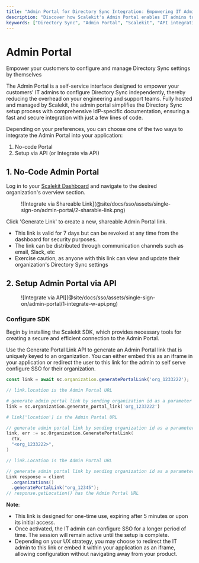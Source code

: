 ```yaml
---
title: "Admin Portal for Directory Sync Integration: Empowering IT Admins with Scalekit"
description: "Discover how Scalekit's Admin Portal enables IT admins to configure Directory Sync independently, reducing engineering and support team overhead. Explore API and no-code integration options for effortless Directory Sync setup."
keywords: ["Directory Sync", "Admin Portal", "Scalekit", "API integration", "no-code", "IT admin", "self-service", "single sign-on", "SDK", "secure connection", "SSO configuration", "enterprise authentication", "identity management", "B2B SaaS", "user provisioning"]
---
```



# Admin Portal

<Subtitle>
  Empower your customers to configure and manage Directory Sync settings by themselves
</Subtitle>

The Admin Portal is a self-service interface designed to empower your customers' IT admins to configure Directory Sync independently, thereby reducing the overhead on your engineering and support teams. Fully hosted and managed by Scalekit, the admin portal simplifies the Directory Sync setup process with comprehensive IdP-specific documentation, ensuring a fast and secure integration with just a few lines of code.

Depending on your preferences, you can choose one of the two ways to integrate the Admin Portal into your application:

1. No-code Portal
2. Setup via API (or Integrate via API)

## 1. No-Code Admin Portal

Log in to your [Scalekit Dashboard](https://app.scalekit.com/) and navigate to the desired organization's overview section.

<figure className="width-50">
  ![Integrate via Shareable
  Link](@site/docs/sso/assets/single-sign-on/admin-portal/2-sharable-link.png)
</figure>

<!-- <Show screenshot> -->

Click 'Generate Link' to create a new, shareable Admin Portal link.

- This link is valid for 7 days but can be revoked at any time from the dashboard for security purposes.
- The link can be distributed through communication channels such as email, Slack, etc
- Exercise caution, as anyone with this link can view and update their organization's Directory Sync settings

## 2. Setup Admin Portal via API

<figure className="width-50">
  ![Integrate via
  API](@site/docs/sso/assets/single-sign-on/admin-portal/1-integrate-w-api.png)
</figure>

### Configure SDK

Begin by installing the Scalekit SDK, which provides necessary tools for creating a secure and efficient connection to the Admin Portal.

<InstallSDK />

Use the Generate Portal Link API to generate an Admin Portal link that is uniquely keyed to an organization. You can either embed this as an iframe in your application or redirect the user to this link for the admin to self serve configure SSO for their organization.

<Tabs groupId="tech-stack">
<TabItem value="nodejs" label="Node.js">

```javascript showLineNumbers
const link = await sc.organization.generatePortalLink('org_1233222');

// link.location is the Admin Portal URL
```

 </TabItem>
 <TabItem value="py" label="Python">

```python showLineNumbers
# generate admin portal link by sending organization id as a parameter
link = sc.organization.generate_portal_link('org_1233222')

# link['location'] is the Admin Portal URL
```

 </TabItem>
 <TabItem value="golang" label="Go">

```go showLineNumbers
// generate admin portal link by sending organization id as a parameter
link, err := sc.Organization.GeneratePortalLink(
  ctx,
  "<org_1233222>",
)

// link.Location is the Admin Portal URL
```

 </TabItem>

 <TabItem value="java" label="Java">

```java
// generate admin portal link by sending organization id as a parameter
Link response = client
  .organizations()
  .generatePortalLink("org_12345");
// response.getLocation() has the Admin Portal URL

```

</TabItem>
</Tabs>

**Note**:

- This link is designed for one-time use, expiring after 5 minutes or upon its initial access.
- Once activated, the IT admin can configure SSO for a longer period of time. The session will remain active until the setup is complete.
- Depending on your UX strategy, you may choose to redirect the IT admin to this link or embed it within your application as an iframe, allowing configuration without navigating away from your product.
